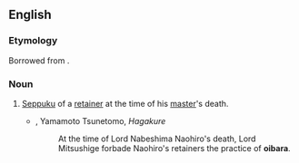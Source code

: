 ==English==

===Etymology===
Borrowed from {{bor|en|ja|追腹}}.

===Noun===
{{en-noun|-}}

# [[seppuku|Seppuku]] of a [[retainer]] at the time of his [[master]]'s death.
#* {{rfdate|en}}, Yamamoto Tsunetomo, ''Hagakure''
#*: At the time of Lord Nabeshima Naohiro's death, Lord Mitsushige forbade Naohiro's retainers the practice of '''oibara'''.